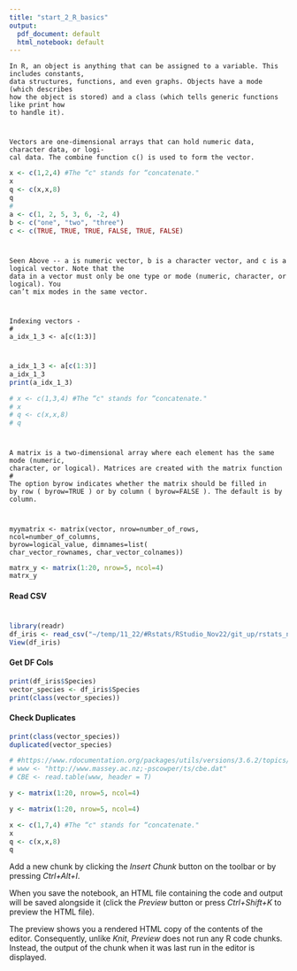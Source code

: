 ```yaml
---
title: "start_2_R_basics"
output:
  pdf_document: default
  html_notebook: default
---
```


```
In R, an object is anything that can be assigned to a variable. This includes constants,
data structures, functions, and even graphs. Objects have a mode (which describes
how the object is stored) and a class (which tells generic functions like print how
to handle it).
```
#

```
Vectors are one-dimensional arrays that can hold numeric data, character data, or logi-
cal data. The combine function c() is used to form the vector.
```

```r
x <- c(1,2,4) #The “c" stands for “concatenate."
x
q <- c(x,x,8)
q
#
a <- c(1, 2, 5, 3, 6, -2, 4)
b <- c("one", "two", "three")
c <- c(TRUE, TRUE, TRUE, FALSE, TRUE, FALSE)

```

#
```
Seen Above -- a is numeric vector, b is a character vector, and c is a logical vector. Note that the
data in a vector must only be one type or mode (numeric, character, or logical). You
can’t mix modes in the same vector.
```
#
```
Indexing vectors - 
#
a_idx_1_3 <- a[c(1:3)]
```
#
```r
a_idx_1_3 <- a[c(1:3)]
a_idx_1_3
print(a_idx_1_3)

# x <- c(1,3,4) #The “c" stands for “concatenate."
# x
# q <- c(x,x,8)
# q
```
#
```
A matrix is a two-dimensional array where each element has the same mode (numeric,
character, or logical). Matrices are created with the matrix function
#
The option byrow indicates whether the matrix should be filled in
by row ( byrow=TRUE ) or by column ( byrow=FALSE ). The default is by column.
```
#
```
myymatrix <- matrix(vector, nrow=number_of_rows, ncol=number_of_columns,
byrow=logical_value, dimnames=list(
char_vector_rownames, char_vector_colnames))
```



```r
matrx_y <- matrix(1:20, nrow=5, ncol=4)
matrx_y
```

#### Read CSV 
#

```r
library(readr)
df_iris <- read_csv("~/temp/11_22/#Rstats/RStudio_Nov22/git_up/rstats_nov22/iris.csv")
View(df_iris)
```

<!-- ── Column specification ────────────────────────────────────────────────────────────────────────────────────────────────────
Delimiter: ","
chr (1): Species
dbl (4): Sepal.Length, Sepal.Width, Petal.Length, Petal.Width

ℹ Use `spec()` to retrieve the full column specification for this data.
ℹ Specify the column types or set `show_col_types = FALSE` to quiet this message. -->

#### Get DF Cols 

```r
print(df_iris$Species)
vector_species <- df_iris$Species
print(class(vector_species))
```

#### Check Duplicates 


```r
print(class(vector_species))
duplicated(vector_species)
```










```r
# #https://www.rdocumentation.org/packages/utils/versions/3.6.2/topics/read.table
# www <- "http://www.massey.ac.nz;-pscowper/ts/cbe.dat"
# CBE <- read.table(www, header = T)
```






```r
y <- matrix(1:20, nrow=5, ncol=4)
```




```r
y <- matrix(1:20, nrow=5, ncol=4)
```


```r
x <- c(1,7,4) #The “c" stands for “concatenate."
x
q <- c(x,x,8)
q
```


Add a new chunk by clicking the *Insert Chunk* button on the toolbar or by pressing *Ctrl+Alt+I*.

When you save the notebook, an HTML file containing the code and output will be saved alongside it 
(click the *Preview* button or press *Ctrl+Shift+K* to preview the HTML file).

The preview shows you a rendered HTML copy of the contents of the editor. 
Consequently, unlike *Knit*, *Preview* does not run any R code chunks. 
Instead, the output of the chunk when it was last run in the editor is displayed.

